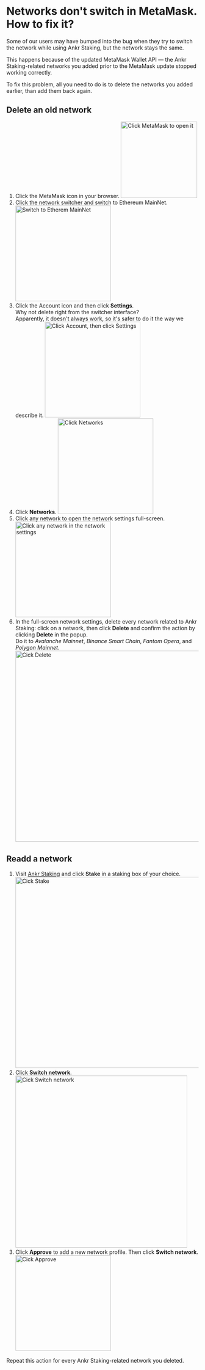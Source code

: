 # Networks don't switch in MetaMask. How to fix it?
Some of our users may have bumped into the bug when they try to switch the network while using Ankr Staking, but the network stays the same.

This happens because of the updated MetaMask Wallet API — the Ankr Staking-related networks you added prior to the MetaMask update stopped working correctly.

To fix this problem, all you need to do is to delete the networks you added earlier, than add them back again.

## Delete an old network
1. Click the MetaMask icon in your browser.
   <img src="/docs/staking/extra/fix-broken-network-switch/click-metamask-icon-in-browser.jpg" alt="Click MetaMask to open it" class="responsive-pic" width="200" />
2. Click the network switcher and switch to Ethereum MainNet.
   <img src="/docs/staking/extra/fix-broken-network-switch/click-switcher-and-switch-to-ethereum.jpg" alt="Switch to Etherem MainNet" class="responsive-pic" width="250" />
3. Click the Account icon and then click **Settings**.<br/>Why not delete right from the switcher interface?<br/>Apparently, it doesn't always work, so it's safer to do it the way we describe it.
   <img src="/docs/staking/extra/fix-broken-network-switch/click-account-and-click-settings.jpg" alt="Click Account, then click Settings" class="responsive-pic" width="250" />
4. Click **Networks**.
   <img src="/docs/staking/extra/fix-broken-network-switch/click-networks.jpg" alt="Click Networks" class="responsive-pic" width="250" />
5. Click any network to open the network settings full-screen.
   <img src="/docs/staking/extra/fix-broken-network-switch/click-a-network.jpg" alt="Click any network in the network settings" class="responsive-pic" width="250" />
6. In the full-screen network settings, delete every network related to Ankr Staking: click on a network, then click **Delete** and confirm the action by clicking **Delete** in the popup.<br/> Do it to *Avalanche Mainnet*, *Binance Smart Chain*, *Fantom Opera*, and *Polygon Mainnet*.
   <img src="/docs/staking/extra/fix-broken-network-switch/delete-network.jpg" alt="Cick Delete" class="responsive-pic" width="500" />

## Readd a network
1. Visit [Ankr Staking](https://www.ankr.com/staking/stake/) and click **Stake** in a staking box of your choice.
   <img src="/docs/staking/extra/fix-broken-network-switch/choose-network-and-click-stake.jpg" alt="Cick Stake" class="responsive-pic" width="500" />
2. Click **Switch network**.
   <img src="/docs/staking/extra/fix-broken-network-switch/click-switch-network.jpg" alt="Cick Switch network" class="responsive-pic" width="450" />
3. Click **Approve** to add a new network profile. Then click **Switch network**.
   <img src="/docs/staking/extra/fix-broken-network-switch/approve-adding-network.jpg" alt="Cick Approve" class="responsive-pic" width="250" />

Repeat this action for every Ankr Staking-related network you deleted.